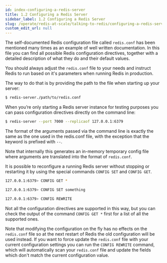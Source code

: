 ```yaml
---
id: index-configuring-a-redis-server
title: 1.2 Configuring a Redis Server
sidebar_label: 1.2 Configuring a Redis Server
slug: /operate/redis-at-scale/talking-to-redis/configuring-a-redis-server
custom_edit_url: null
---
```


The self-documented Redis configuration file called `redis.conf` has been mentioned many times as an example of well written documentation. In this file you can find all possible Redis configuration directives, together with a detailed description of what they do and their default values.

You should always adjust the `redis.conf` file to your needs and instruct Redis to run based on it's parameters when running Redis in production.

The way to do that is by providing the path to the file when starting up your server:

```bash
$ redis-server./path/to/redis.conf
```

When you’re only starting a Redis server instance for testing purposes you can pass configuration directives directly on the command line:

```bash
$ redis-server --port 7000 --replicaof 127.0.0.1:6379
```

The format of the arguments passed via the command line is exactly the same as the one used in the redis.conf file, with the exception that the keyword is prefixed with `--`.

Note that internally this generates an in-memory temporary config file where arguments are translated into the format of `redis.conf`.

It is possible to reconfigure a running Redis server without stopping or restarting it by using the special commands `CONFIG SET` and `CONFIG GET`.

```bash
127.0.0.1:6379> CONFIG GET *

127.0.0.1:6379> CONFIG SET something

127.0.0.1:6379> CONFIG REWRITE
```

Not all the configuration directives are supported in this way, but you can check the output of the command `CONFIG GET *` first for a list of all the supported ones.

Note that modifying the configuration on the fly has no effects on the `redis.conf` file so at the next restart of Redis the old configuration will be used instead. If you want to force update the `redis.conf` file with your current configuration settings you can run the `CONFIG REWRITE` command, which will automatically scan your `redis.conf` file and update the fields which don't match the current configuration value.
